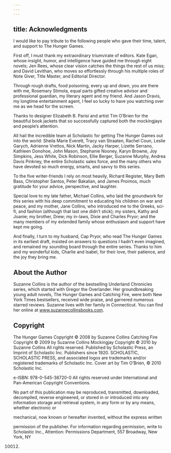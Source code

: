 ```yaml
---
---
---
```

title: Acknowledgments
---

I would like to pay tribute to the following people who gave their time, talent, and support to The Hunger Games.

First off, I must thank my extraordinary triumvirate of editors. Kate Egan, whose insight, humor, and intelligence have guided me through eight novels; Jen Rees, whose clear vision catches the things the rest of us miss; and David Levithan, who moves so effortlessly through his multiple roles of Note Giver, Title Master, and Editorial Director.

Through rough drafts, food poisoning, every up and down, you are there with me, Rosemary Stimola, equal parts gifted creative advisor and professional guardian, my literary agent and my friend. And Jason Dravis, my longtime entertainment agent, I feel so lucky to have you watching over me as we head for the screen.

Thanks to designer Elizabeth B. Parisi and artist Tim O’Brien for the beautiful book jackets that so successfully captured both the mockingjays and people’s attention.

All hail the incredible team at Scholastic for getting The Hunger Games out into the world: Sheila Marie Everett, Tracy van Straaten, Rachel Coun, Leslie Garych, Adrienne Vrettos, Nick Martin, Jacky Harper, Lizette Serrano, Kathleen Donohoe, John Mason, Stephanie Nooney, Karyn Browne, Joy Simpkins, Jess White, Dick Robinson, Ellie Berger, Suzanne Murphy, Andrea Davis Pinkney, the entire Scholastic sales force, and the many others who have devoted so much energy, smarts, and savvy to this series.

To the five writer-friends I rely on most heavily, Richard Register, Mary Beth Bass, Christopher Santos, Peter Bakalian, and James Proimos, much gratitude for your advice, perspective, and laughter.

Special love to my late father, Michael Collins, who laid the groundwork for this series with his deep commitment to educating his children on war and peace, and my mother, Jane Collins, who introduced me to the Greeks, sci-fi, and fashion (although that last one didn’t stick); my sisters, Kathy and Joanie; my brother, Drew; my in-laws, Dixie and Charles Pryor; and the many members of my extended family whose enthusiasm and support have kept me going.

And finally, I turn to my husband, Cap Pryor, who read The Hunger Games in its earliest draft, insisted on answers to questions I hadn’t even imagined, and remained my sounding board through the entire series. Thanks to him and my wonderful kids, Charlie and Isabel, for their love, their patience, and the joy they bring me.

## About the Author 

Suzanne Collins is the author of the bestselling Underland Chronicles series, which started with Gregor the Overlander. Her groundbreaking young adult novels, The Hunger Games and Catching Fire, were both New York Times bestsellers, received wide praise, and garnered numerous starred reviews. Suzanne lives with her family in Connecticut. You can find her online at www.suzannecollinsbooks.com.

## Copyright

The Hunger Games Copyright © 2008 by Suzanne Collins   Catching Fire Copyright © 2009 by Suzanne Collins
Mockingjay Copyright © 2010 by Suzanne Collins
All rights reserved. Published by Scholastic Press, an Imprint of Scholastic Inc.  Publishers since 1920. SCHOLASTIC, SCHOLASTIC PRESS, and associated logos are  trademarks and/or registered trademarks of Scholastic Inc.
Cover art by Tim O’Brien, © 2010 Scholastic Inc.

e-ISBN: 978-0-545-38720-0 All rights reserved under International and Pan-American Copyright Conventions.

No part of this publication may be reproduced, transmitted, downloaded,  decompiled, reverse engineered, or stored in or introduced into any information  storage and retrieval system, in any form or by any means, whether electronic or

mechanical, now known or hereafter invented, without the express written

permission of the publisher. For information regarding permission, write to Scholastic Inc., Attention: Permissions Department, 557 Broadway, New York, NY

10012. 